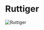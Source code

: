 

# Ruttiger

<Image src="https://cdn.sanity.io/images/1as7cn02/production/2f9dff7695bfe4a131aa0ea9be0d6c8277da326c-1920x1018.jpg?w=976&h=350&fit=crop&crop=center&auto=format" alt="Ruttiger" width={976} height={350}  />

<ProjectDetails
  region="Westerlands"
  house="House Ruttiger"
  type="Keep"
  status="Completed"
  warp="/warp ruttiger"
  projectLead="Veggie"
  dateStarted="April 5, 2015"
  dateCompleted="April 5, 2015"
/>

